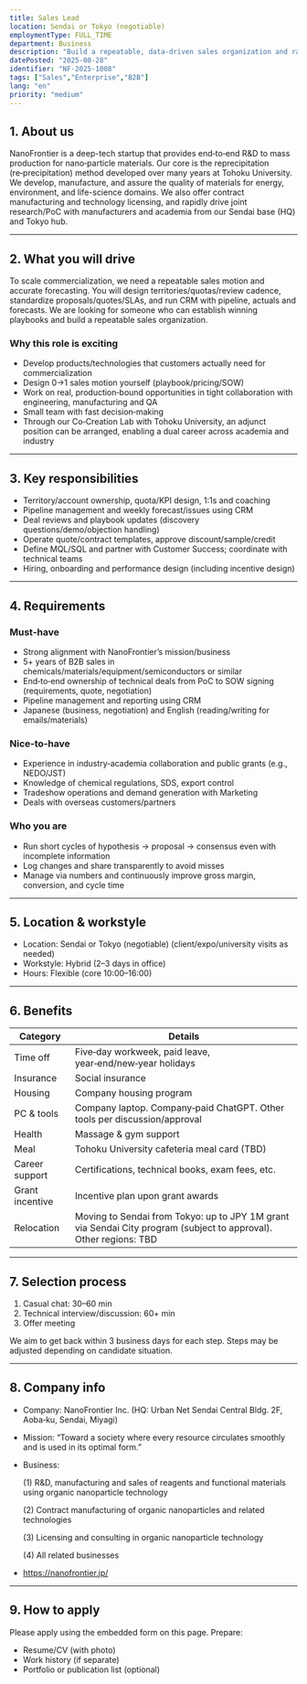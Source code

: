 ```yaml
---
title: Sales Lead
location: Sendai or Tokyo (negotiable)
employmentType: FULL_TIME
department: Business
description: "Build a repeatable, data-driven sales organization and raise forecast accuracy."
datePosted: "2025-08-28"
identifier: "NF-2025-1008"
tags: ["Sales","Enterprise","B2B"]
lang: "en"
priority: "medium"
---
```


## 1. About us

NanoFrontier is a deep-tech startup that provides end‑to‑end R&D to mass production for nano‑particle materials. Our core is the reprecipitation (re‑precipitation) method developed over many years at Tohoku University. We develop, manufacture, and assure the quality of materials for energy, environment, and life-science domains. We also offer contract manufacturing and technology licensing, and rapidly drive joint research/PoC with manufacturers and academia from our Sendai base (HQ) and Tokyo hub.

---

## 2. What you will drive

To scale commercialization, we need a repeatable sales motion and accurate forecasting. You will design territories/quotas/review cadence, standardize proposals/quotes/SLAs, and run CRM with pipeline, actuals and forecasts. We are looking for someone who can establish winning playbooks and build a repeatable sales organization.

### Why this role is exciting

- Develop products/technologies that customers actually need for commercialization
- Design 0→1 sales motion yourself (playbook/pricing/SOW)
- Work on real, production‑bound opportunities in tight collaboration with engineering, manufacturing and QA
- Small team with fast decision‑making
- Through our Co‑Creation Lab with Tohoku University, an adjunct position can be arranged, enabling a dual career across academia and industry

---

## 3. Key responsibilities

- Territory/account ownership, quota/KPI design, 1:1s and coaching
- Pipeline management and weekly forecast/issues using CRM
- Deal reviews and playbook updates (discovery questions/demo/objection handling)
- Operate quote/contract templates, approve discount/sample/credit
- Define MQL/SQL and partner with Customer Success; coordinate with technical teams
- Hiring, onboarding and performance design (including incentive design)

---

## 4. Requirements

### Must‑have

- Strong alignment with NanoFrontier’s mission/business
- 5+ years of B2B sales in chemicals/materials/equipment/semiconductors or similar
- End‑to‑end ownership of technical deals from PoC to SOW signing (requirements, quote, negotiation)
- Pipeline management and reporting using CRM
- Japanese (business, negotiation) and English (reading/writing for emails/materials)

### Nice‑to‑have

- Experience in industry‑academia collaboration and public grants (e.g., NEDO/JST)
- Knowledge of chemical regulations, SDS, export control
- Tradeshow operations and demand generation with Marketing
- Deals with overseas customers/partners

### Who you are

- Run short cycles of hypothesis → proposal → consensus even with incomplete information
- Log changes and share transparently to avoid misses
- Manage via numbers and continuously improve gross margin, conversion, and cycle time

---

## 5. Location & workstyle

- Location: Sendai or Tokyo (negotiable) (client/expo/university visits as needed)
- Workstyle: Hybrid (2–3 days in office)
- Hours: Flexible (core 10:00–16:00)

---

## 6. Benefits

| Category | Details |
| --- | --- |
| Time off | Five‑day workweek, paid leave, year‑end/new‑year holidays |
| Insurance | Social insurance |
| Housing | Company housing program |
| PC & tools | Company laptop. Company‑paid ChatGPT. Other tools per discussion/approval |
| Health | Massage & gym support |
| Meal | Tohoku University cafeteria meal card (TBD) |
| Career support | Certifications, technical books, exam fees, etc. |
| Grant incentive | Incentive plan upon grant awards |
| Relocation | Moving to Sendai from Tokyo: up to JPY 1M grant via Sendai City program (subject to approval). Other regions: TBD |

---

## 7. Selection process

1. Casual chat: 30–60 min
2. Technical interview/discussion: 60+ min
3. Offer meeting

We aim to get back within 3 business days for each step. Steps may be adjusted depending on candidate situation.

---

## 8. Company info

- Company: NanoFrontier Inc. (HQ: Urban Net Sendai Central Bldg. 2F, Aoba‑ku, Sendai, Miyagi)
- Mission: “Toward a society where every resource circulates smoothly and is used in its optimal form.”
- Business:
    
    (1) R&D, manufacturing and sales of reagents and functional materials using organic nanoparticle technology
    
    (2) Contract manufacturing of organic nanoparticles and related technologies
    
    (3) Licensing and consulting in organic nanoparticle technology
    
    (4) All related businesses
    
- https://nanofrontier.jp/

---

## 9. How to apply

Please apply using the embedded form on this page. Prepare:

- Resume/CV (with photo)
- Work history (if separate)
- Portfolio or publication list (optional)


